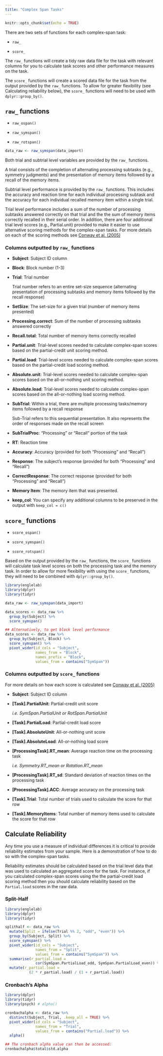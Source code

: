 ```yaml
---
title: "Complex Span Tasks"
---
```


```r
knitr::opts_chunk$set(echo = TRUE)
```

There are two sets of functions for each complex-span task:

-   `raw_`

-   `score_`

The `raw_` functions will create a tidy raw data file for the task with relevant columns for you to calculate task scores and other performance measures on the task.

The `score_` functions will create a scored data file for the task from the output provided by the `raw_` functions. To allow for greater flexibility (see Calculating reliability below), the `score_` functions will need to be used with `dplyr::group_by()`.

## `raw_` functions

-   `raw_ospan()`

-   `raw_symspan()`

-   `raw_rotspan()`

```r
data_raw <- raw_symspan(data_import)
```

Both trial and subtrial level variables are provided by the `raw_` functions.

A trial consists of the completion of alternating processing subtasks (e.g., symmetry judgments) and the presentation of memory items followed by a recall of the memory items.

Subtrial level performance is provided by the `raw_` functions. This includes the accuracy and reaction time for each individual processing subtask and the accuracy for each individual recalled memory item within a single trial.

Trial level performance includes a sum of the number of processing subtasks answered correctly on that trial and the the sum of memory items correctly recalled in their serial order. In addition, there are four additional trial level scores (e.g., Partial.unit) provided to make it easier to use alternative scoring methods for the complex-span tasks. For more details on each of the scoring methods see <a href="https://englelab.gatech.edu/articles/2005/working-memory-span-tasks-a-methodological-review-and-user27s-guide.pdf" target="_blank">Conway et al. (2005)</a>

### Columns outputted by `raw_` functions

-   **Subject**: Subject ID column

-   **Block**: Block number (1-3)

-   **Trial**: Trial number

    Trial number refers to an entire set-size sequence (alternating presentation of processing subtasks and memory items followed by the recall response)

-   **SetSize**: The set-size for a given trial (number of memory items presented)

-   **Processing.correct**: Sum of the number of processing subtasks answered correctly

-   **Recall.total**: Total number of memory items correctly recalled

-   **Partial.unit**: Trial-level scores needed to calculate complex-span scores based on the partial-credit unit scoring method.

-   **Partial.load**: Trial-level scores needed to calculate complex-span scores based on the partial-credit load scoring method.

-   **Absolute.unit**: Trial-level scores needed to calculate complex-span scores based on the all-or-nothing unit scoring method.

-   **Absolute.load**: Trial-level scores needed to calculate complex-span scores based on the all-or-nothing load scoring method.

-   **SubTrial**: Within a trial, there are multiple processing tasks/memory items followed by a recall response

    Sub-Trial refers to this sequential presentation. It also represents the order of responses made on the recall screen

-   **SubTrialProc**: "Processing" or "Recall" portion of the task

-   **RT**: Reaction time

-   **Accuracy**: Accuracy (provided for both "Processing" and "Recall")

-   **Response**: The subject's response (provided for both "Processing" and "Recall")

-   **CorrectResponse**: The correct response (provided for both "Processing" and "Recall")

-   **Memory Item**: The memory item that was presented.

-   **keep_col**: You can specify any additional columns to be preserved in the output with `keep_col = c()`

## `score_` functions

-   `score_ospan()`

-   `score_symspan()`

-   `score_rotspan()`

Based on the output provided by the `raw_` functions, the `score_` functions will calculate task level scores on both the processing task and the memory task. In order to allow for more flexibility with using the `score_` functions, they will need to be combined with `dplyr::group_by()`.

```r
library(englelab)
library(dplyr)
library(tidyr)

data_raw <- raw_symspan(data_import)

data_scores <- data_raw %>%
  group_by(Subject) %>%
  score_symspan()

## Alternatively, to get block level performance
data_scores <- data_raw %>%
  group_by(Subject, Block) %>%
  score_symspan() %>%
  pivot_wider(id_cols = "Subject",
              names_from = "Block",
              names_prefix = "Block",
              values_from = contains("SymSpan"))
```

### Columns outputted by `score_` functions

For more details on how each score is calculated see <a href="https://englelab.gatech.edu/articles/2005/working-memory-span-tasks-a-methodological-review-and-user27s-guide.pdf" target="_blank">Conway et al. (2005)</a>

-   **Subject**: Subject ID column

-   **[Task].PartialUnit**: Partial-credit unit score

    *i.e. SymSpan.PartialUnit or RotSpan.PartialUnit*

-   **[Task].PartialLoad**: Partial-credit load score

-   **[Task].AbsoluteUnit**: All-or-nothing unit score

-   **[Task].AbsoluteLoad**: All-or-nothing load score

-   **[ProcessingTask].RT_mean**: Average reaction time on the processing task

    *i.e. Symmetry.RT_mean or Rotation.RT_mean*

-   **[ProcessingTask].RT_sd**: Standard deviation of reaction times on the processing task

-   **[ProcessingTask].ACC**: Average accuracy on the processing task

-   **[Task].Trial**: Total number of trials used to calculate the score for that row

-   **[Task].MemoryItems**: Total number of memory items used to calculate the score for that row

## Calculate Reliability

Any time you use a measure of individual differences it is critical to provide reliability estimates from your sample. Here is a demonstration of how to do so with the complex-span tasks.

Reliability estimates should be calculated based on the trial level data that was used to calculated an aggregated score for the task. For instance, if you calculated complex-span scores using the the partial-credit load scoring method then you should calculate reliability based on the `Partial.load` scores in the raw data.

### Split-Half

```r
library(englelab)
library(dplyr)
library(tidyr)

splithalf <- data_raw %>%
  mutate(Split = ifelse(Trial %% 2, "odd", "even")) %>%
  group_by(Subject, Split) %>%
  score_symspan() %>%
  pivot_wider(id_cols = "Subject",
              names_from = "Split",
              values_from = contains("SymSpan")) %>%
  summarise(r_partial.load = 
              cor(SymSpan.PartialLoad_odd, SymSpan.PartialLoad_even)) %>%
  mutate(r_partial.load = 
           (2 * r_partial.load) / (1 + r_partial.load))
```

### Cronbach's Alpha

```r
library(dplyr)
library(tidyr)
library(psych) # alpha()

cronbachalpha <- data_raw %>%
  distinct(Subject, Trial, .keep_all = TRUE) %>%
  pivot_wider(id_cols = "Subject",
              names_from = "Trial",
              values_from = contains("Partial.load")) %>%
  alpha()

## The cronbach alpha value can then be accessed: 
cronbachalpha$total$std.alpha
```
